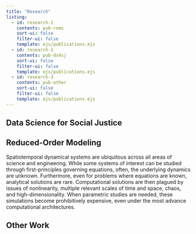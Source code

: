 ```yaml
---
title: "Research"
listing:
  - id: research-2
    contents: pub-roms
    sort-ui: false
    filter-ui: false
    template: ejs/publications.ejs
  - id: research-1
    contents: pub-ds4sj
    sort-ui: false
    filter-ui: false
    template: ejs/publications.ejs
  - id: research-3
    contents: pub-other
    sort-ui: false
    filter-ui: false
    template: ejs/publications.ejs
---
```


## Data Science for Social Justice
::: list
::: {#research-1}
:::
:::

## Reduced-Order Modeling

Spatiotemporal dynamical systems are ubiquitous across all areas of science and engineering. While some systems of interest can be studied through first-principles governing equations, often, the underlying dynamics are unknown. Furthermore, even for problems where equations are known, analytical solutions are rare. Computational solutions are then plagued by issues of nonlinearity, multiple relevant scales of time and space, chaos, and high-dimensionality. When parametric studies are needed, these simulations become prohibitively expensive, even under the most advance computational architectures.

::: list
::: {#research-2}
:::
:::

## Other Work

::: list
::: {#research-3}
:::
:::
